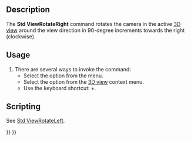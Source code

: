 <languages/>
<translate>

<!--T:7-->
{{Docnav
|[[Std_ViewRotateLeft|ViewRotateLeft]]
|[[Std_StoreWorkingView|StoreWorkingView]]
|[[Std_View_Menu|Std View Menu]]
|IconL=Std_ViewRotateLeft.svg
|IconR=
|IconC=Freecad.svg
}}

<!--T:1-->
{{GuiCommand
|Name=Std ViewRotateRight
|MenuLocation=View → Standard views → Rotate Right
|Workbenches=All
|Shortcut={{KEY|Shift}}+{{KEY|Right}}
|SeeAlso=[[Std_ViewRotateLeft|Std ViewRotateLeft]]
}}

==Description== <!--T:2-->

<!--T:3-->
The '''Std ViewRotateRight''' command rotates the camera in the active [[3D_view|3D view]] around the view direction in 90-degree increments towards the right (clockwise).

==Usage== <!--T:6-->

<!--T:4-->
# There are several ways to invoke the command:
#* Select the {{MenuCommand|View → Standard views → [[Image:Std_ViewRotateRight.svg|16px]] Rotate Right}} option from the menu.
#* Select the {{MenuCommand|Standard views → [[Image:Std_ViewRotateRight.svg|16px]] Rotate Right}} option from the [[3D_view|3D view]] context menu.
#* Use the keyboard shortcut: {{KEY|Shift}}+{{KEY|Right}}.

==Scripting== <!--T:8-->

<!--T:12-->
See [[Std_ViewRotateLeft#Scripting|Std ViewRotateLeft]].


<!--T:11-->
{{Docnav
|[[Std_ViewRotateLeft|ViewRotateLeft]]
|[[Std_StoreWorkingView|StoreWorkingView]]
|[[Std_View_Menu|Std View Menu]]
|IconL=Std_ViewRotateLeft.svg
|IconR=
|IconC=Freecad.svg
}}

</translate>
{{Std_Base_navi{{#translation:}}}}
{{Userdocnavi{{#translation:}}}}